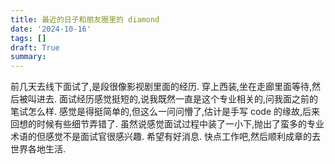```yaml
---
title: 最近的日子和朋友圈里的 diamond
date: '2024-10-16'
tags: []
draft: True
summary:
---
```


前几天去线下面试了,是段很像影视剧里面的经历.
穿上西装,坐在走廊里面等待,然后被叫进去. 面试经历感觉挺短的,说我既然一直是这个专业相关的,问我面之前的笔试怎么样.
感觉是得挺简单的,但这么一问问懵了,估计是手写 code 的缘故,后来回想的时候有些细节弄错了.
虽然说感觉面试过程中装了一小下,抛出了蛮多的专业术语的但感觉不是面试官很感兴趣.
希望有好消息.
快点工作吧,然后顺利成章的去世界各地生活.
